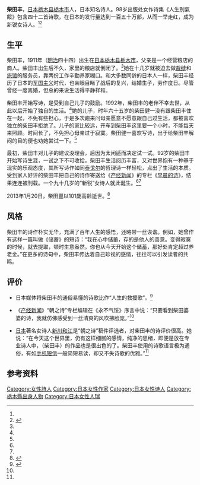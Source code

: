 {{Infobox writer <!-- see Template:Infobox writer -->
| 图像     = 
| 图像说明 = 
| 姓名     = 柴田丰
| 原文名称 = 
| 字       = 
| 号       = 
| 笔名     = 
| 原名     = 
| 出生     = {{birth date|1911|6|26}}
| 出生地点 = {{EOJ}}[[栃木县|栃木县]][[栃木市|栃木市]]
| 逝世     = {{death date and age|2013|1|20|1911|6|26}}
| 逝世地点 = {{JPN}}[[栃木縣|栃木縣]][[宇都宮市|宇都宮市]]
| 职业     = 诗人
| 国籍     = {{JPN}}
| 语言     = 日文
| 母校     = 
| 创作时期 = 2009年—2013年
| 体裁     = 诗歌
| 主题     = 生活哲理
| 文学运动 = 
| 代表作   = 《人生别气馁》（又译作《永不气馁》）
| 父母     = 
| 配偶     =  <!--{{marriage|姓名|年份}} -->
| 伴侣     = 
| 子女     = 柴田健一（子）
| 亲属     = 
| 受影响于 = [[泰戈尔|泰戈尔]]
| 施影响于 = 
| 奖项     = <!--  {{Awards|award= |year= |title= }} -->
| 官方网站 = <!--  {{URL|website}} -->
| 签名     =  <!--不需要加[[file:|128px]] -->
}}
{{japanese|japanese=柴田 トヨ|kana=しばた トヨ|romaji=Shibata Toyo}}
'''柴田丰'''{{BD|1911年|6月26日|2013年|1月20日|catIdx=C柴}}，[[日本|日本]][[栃木县|栃木县]][[栃木市|栃木市]]人，日本知名诗人。98岁出版处女作诗集《人生別氣餒》包含四十二首诗歌，在日本的发行量达到一百五十万部，从而一举走红，成为新锐女诗人。<ref name="日本99岁柴田丰的诗集成了畅销书"/><ref name="因为温暖优雅 所以抚慰人心">{{cite web|url=http://hzdaily.hangzhou.com.cn/dskb/html/2011-01/27/content_1010427.htm|title=《因为温暖优雅 所以抚慰人心》|accessdate=2011-12-25|date=2011-01-27|work=杭州日报|archive-date=2019-12-09|archive-url=https://web.archive.org/web/20191209042019/https://hzdaily.hangzhou.com.cn/dskb/html/2011-01/27/content_1010427.htm|dead-url=no}}</ref>

== 生平 ==
柴田丰，1911年（[[明治|明治]]四十四）出生在[[日本|日本]][[栃木县|栃木县]][[栃木市|栃木市]]，父亲是一个经营粮店的商人。柴田丰出生后不久，家里的粮店就倒闭了。<ref name="因为温暖优雅 所以抚慰人心"/>她在十几岁就被迫去做[[裁缝|裁缝]]和[[旅馆|旅馆]]的服务员，靠两份工作辛勤养家糊口。和大多数同龄的日本人一样，柴田丰经历了日本的[[军国主义|军国主义]]时代，也亲眼目睹了战后的复兴，结婚生子，劳作度日。尽管曾经一度离婚，但总的来说生活得平静祥和。

柴田丰开始写诗，是受到自己儿子的鼓励。1992年，柴田丰的老伴不幸去世，从此以后开始了独自的生活。<ref name="因为温暖优雅 所以抚慰人心"/>她的儿子，时年六十五岁的柴田健一没有跟柴田丰住在一起，不免有些担心，于是多次跑来问母亲愿意不愿意跟自己过生活，都被喜欢独立的柴田丰拒绝了。儿子的家比较远，开车到柴田丰这里要一个小时，不能每天来照顾。时间长了，不免担心母亲过于寂寞。柴田健一喜欢写诗，出于给柴田丰解闷的目的便也劝她尝试一下。<ref name="因为温暖优雅 所以抚慰人心"/>

最初，柴田丰对儿子的建议没理会，后因为太闲适而决定试一试。92岁的柴田丰开始写诗生涯，一试之下不可收拾。柴田丰生活阅历丰富，又对世界抱有一种基于现实的乐观态度，其所写诗作如同[[罗宾德拉纳特·泰戈尔|泰戈尔]]的哲理诗一样轻松，点出了生活的本质。受到家人好评的柴田丰把自己的诗作寄送给《[[产经新闻|产经新闻]]》的专栏《[[早晨的诗|早晨的诗]]》，结果连连被刊载。一个九十几岁的“新锐”女诗人就此诞生。<ref name="因为温暖优雅 所以抚慰人心"/><ref name="日本99岁柴田丰的诗集成了畅销书"/>

2013年1月20日，柴田豐以101歲高齡逝世。<ref name="化成陽光…日人瑞詩人柴田豐辭世 享壽101歲">{{cite web|url=http://news.ltn.com.tw/news/world/paper/648195|title=《化成陽光…日人瑞詩人柴田豐辭世 享壽101歲》|date=2013-01-21|work=自由時報電子報|accessdate=2013-01-21|archive-date=2019-12-07|archive-url=https://web.archive.org/web/20191207065732/https://news.ltn.com.tw/news/world/paper/648195|dead-url=no}}</ref>

== 风格 ==
柴田丰的诗作朴实无华，充满了百年人生的感悟，还略带一丝诙谐。例如，她曾作有这样一篇叫做《储蓄》的短诗：“我在心中储蓄，存的是他人的善意。变得寂寞的时候，就去提取，顿时生意盎然。你也从今天开始这个储蓄，那好处肯定超过养老金。”在更多的诗句中，柴田丰传达着自己珍视的感情，往往可以引发读者的共鸣。

== 评价 ==
*日本媒体将柴田丰的通俗易懂的诗歌比作“人生的救援歌”。<ref name="日本99岁柴田丰的诗集成了畅销书">{{cite web|url=http://news.china.com/zh_cn/news100/11038989/20100707/16014495.html|title=《日本99岁柴田丰的诗集成了畅销书》|date=2010-07-07|work=中华网|accessdate=2011-12-25|archive-date=2016-03-04|archive-url=https://web.archive.org/web/20160304193605/http://news.china.com/zh_cn/news100/11038989/20100707/16014495.html|dead-url=no}}</ref>

*《[[产经新闻|产经新闻]]》“朝之诗”专栏编辑在《永不气馁》序言中说：“只要看到柴田婆婆的诗，我就仿佛感受到一丝清爽的风吹拂脸庞。”<ref name="因为温暖优雅 所以抚慰人心"/>

*[[日本|日本]]著名女诗人[[新川和江|新川和江]]是“朝之诗”稿件评选者，对柴田丰的诗评价很高。她说：“在今天这个世界里，仍有这样细腻的感情，纯净的思绪，即便是放在专业诗人中，（柴田丰）的作品也是很出色的了。柴田丰使用的诗歌语言极为通俗，有如[[手机|手机]][[短信|短信]]一般简短易读，却又不失诗歌的优雅。”<ref name="因为温暖优雅 所以抚慰人心"/>

==参考资料==
<div class="references-small">
<references></references>
</div>
{{Authority control}}
{{DEFAULTSORT:Shibata}}
[[Category:女性詩人|Category:女性詩人]]
[[Category:日本女性作家|Category:日本女性作家]]
[[Category:日本女性诗人|Category:日本女性诗人]]
[[Category:栃木縣出身人物|Category:栃木縣出身人物]]
[[Category:日本女性人瑞|Category:日本女性人瑞]]